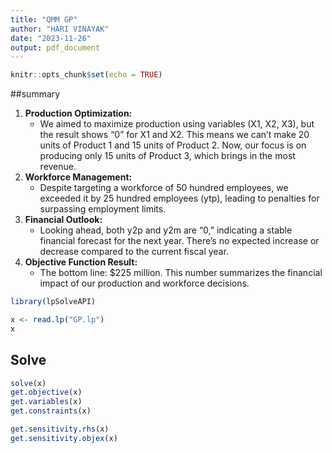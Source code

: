 ```yaml
---
title: "QMM GP"
author: "HARI VINAYAK"
date: "2023-11-26"
output: pdf_document
---
```


```r
knitr::opts_chunk$set(echo = TRUE)
```

##summary

1. **Production Optimization:**
   - We aimed to maximize production using variables (X1, X2, X3), but the result shows "0" for X1 and X2. This means we can't make 20 units of Product 1 and 15 units of Product 2. Now, our focus is on producing only 15 units of Product 3, which brings in the most revenue.

2. **Workforce Management:**
   - Despite targeting a workforce of 50 hundred employees, we exceeded it by 25 hundred employees (ytp), leading to penalties for surpassing employment limits.

3. **Financial Outlook:**
   - Looking ahead, both y2p and y2m are "0," indicating a stable financial forecast for the next year. There's no expected increase or decrease compared to the current fiscal year.

4. **Objective Function Result:**
   - The bottom line: $225 million. This number summarizes the financial impact of our production and workforce decisions.


```r
library(lpSolveAPI)
```


```r
x <- read.lp("GP.lp")
x                         
```

## Solve
```r
solve(x)
get.objective(x)
get.variables(x)
get.constraints(x)
```

```r
get.sensitivity.rhs(x)
get.sensitivity.objex(x)
```